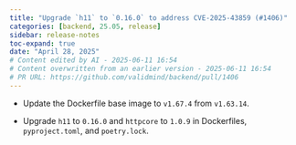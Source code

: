 ```yaml
---
title: "Upgrade `h11` to `0.16.0` to address CVE-2025-43859 (#1406)"
categories: [backend, 25.05, release]
sidebar: release-notes
toc-expand: true
date: "April 28, 2025"
# Content edited by AI - 2025-06-11 16:54
# Content overwritten from an earlier version - 2025-06-11 16:54
# PR URL: https://github.com/validmind/backend/pull/1406
---
```


- Update the Dockerfile base image to `v1.67.4` from `v1.63.14`.

- Upgrade `h11` to `0.16.0` and `httpcore` to `1.0.9` in Dockerfiles, `pyproject.toml`, and `poetry.lock`.

<!--- VALIDATION SUMMARY
Content Type: title
Validation Status: CHECK
Attempts: 7
Last Validation: 2025-06-11 16:40:54
Reedit Available: Yes
--->
